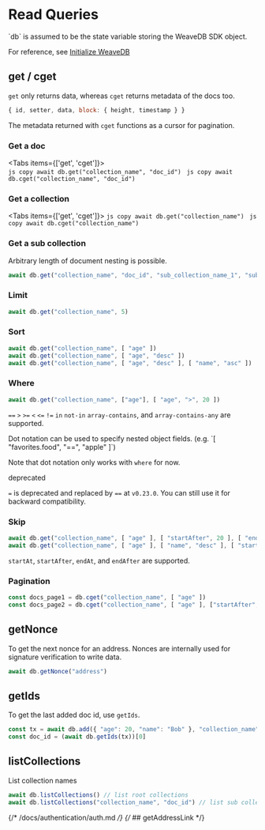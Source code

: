 
# Read Queries

<Callout type="info" emoji="💡">
`db` is assumed to be the state variable storing the WeaveDB SDK object.

For reference, see [Initialize WeaveDB](/quick-start#initialize-weavedb)
</Callout>

## get / cget

`get` only returns data, whereas `cget` returns metadata of the docs too.

```js copy
{ id, setter, data, block: { height, timestamp } }
```

The metadata returned with `cget` functions as a cursor for pagination.

### Get a doc

<Tabs items={['get', 'cget']}>
  <Tab>  
    ```js copy
    await db.get("collection_name", "doc_id")
    ```
  </Tab>
  <Tab>
    ```js copy
    await db.cget("collection_name", "doc_id")
    ```
  </Tab>
</Tabs>

### Get a collection

<Tabs items={['get', 'cget']}>
  <Tab>
    ```js copy
    await db.get("collection_name")
    ```
  </Tab>
  <Tab>
    ```js copy
    await db.cget("collection_name")
    ```
  </Tab>
</Tabs>

### Get a sub collection

Arbitrary length of document nesting is possible.

```js copy
await db.get("collection_name", "doc_id", "sub_collection_name_1", "sub_doc_id_1", "sub_collection_name_2")
```

### Limit

```js copy
await db.get("collection_name", 5)
```

### Sort

```js copy
await db.get("collection_name", [ "age" ])
await db.get("collection_name", [ "age", "desc" ])
await db.get("collection_name", [ "age", "desc" ], [ "name", "asc" ])
```

### Where

```js copy
await db.get("collection_name", ["age"], [ "age", ">", 20 ])
```

`==` `>` `>=` `<` `<=` `!=` `in` `not-in` `array-contains`, and `array-contains-any` are supported.

<Callout type="info" emoji="💡">
Dot notation can be used to specify nested object fields. (e.g. `[ "favorites.food", "==", "apple" ]`)
 
Note that dot notation only works with `where` for now.
</Callout>

<Callout type="warning" emoji="⚠️">
deprecated

`=` is deprecated and replaced by `==` at `v0.23.0`. You can still use it for backward compatibility.
</Callout>

### Skip

```js copy
await db.get("collection_name", [ "age" ], [ "startAfter", 20 ], [ "endAt", 60 ])
await db.get("collection_name", [ "age" ], [ "name", "desc" ], [ "startAfter", 20, "Bob" ])
```

`startAt`, `startAfter`, `endAt`, and `endAfter` are supported.

### Pagination

```js copy
const docs_page1 = db.cget("collection_name", [ "age" ])
const docs_page2 = db.cget("collection_name", [ "age" ], ["startAfter", docs_page1[docs_page1.length - 1]])
```
## getNonce

To get the next nonce for an address. Nonces are internally used for signature verification to write data.

```js copy
await db.getNonce("address")
```

## getIds

To get the last added doc id, use `getIds`.

```js copy
const tx = await db.add({ "age": 20, "name": "Bob" }, "collection_name")
const doc_id = (await db.getIds(tx))[0]
```

## listCollections

List collection names

```js copy
await db.listCollections() // list root collections
await db.listCollections("collection_name", "doc_id") // list sub collections
```
{/* /docs/authentication/auth.md */}
{/* ## getAddressLink */}

